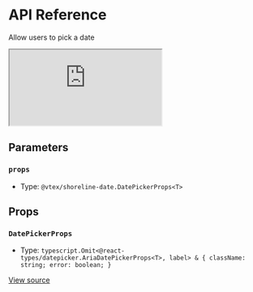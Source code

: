 # API Reference

Allow users to pick a date

<iframe src="https://620e870c28c4ae003a705d42-yogocycdgy.chromatic.com/?path=/story/components-date-picker--play&full=1&shortcuts=false&singleStory=true" 
    style={{"width":"100%","height":600,"border":0,"borderRadius":4}}></iframe>

## Parameters

### `props`

- Type: `@vtex/shoreline-date.DatePickerProps<T>`

## Props

### `DatePickerProps`

- Type: `typescript.Omit<@react-types/datepicker.AriaDatePickerProps<T>, label> & { className: string; error: boolean; }`

[View source](https://github.com/vtex/shoreline/blob/a8a941702/packages/date/src/date-picker/date-picker.tsx#L28)
